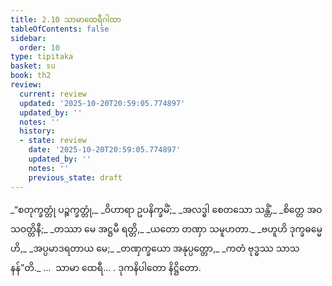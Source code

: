 ```yaml
---
title: 2.10 သာမာထေရီဂါထာ
tableOfContents: false
sidebar:
  order: 10
type: tipitaka
basket: su
book: th2
review:
  current: review
  updated: '2025-10-20T20:59:05.774897'
  updated_by: ''
  notes: ''
  history:
  - state: review
    date: '2025-10-20T20:59:05.774897'
    updated_by: ''
    notes: ''
    previous_state: draft
---
```



<DynamicBreadcrumb />


<ReviewStatus review={frontmatter.review} showDetails={true} />

<HypothesisAnnotation frontmatter={frontmatter} />

<Division number="37" book="th2" e="ch" v="19" p="383">

<Paragraph number="66" type="verses" book="th2">
_“စတုက္ခတ္တုံ ပဉ္စက္ခတ္တုံ,_  
_ဝိဟာရာ ဥပနိက္ခမိံ;_  
_အလဒ္ဓါ စေတသော သန္တိံ,_  
_စိတ္တေ အဝသဝတ္တိနီ;_  
_တဿာ မေ အဋ္ဌမီ ရတ္တိ,_  
_ယတော တဏှာ သမူဟတာ._  

</Paragraph>

</Division>
<Division number="38" book="th2" e="ch" v="19" p="383">

<Paragraph number="67" type="verses" book="th2">
_ဗဟူဟိ ဒုက္ခဓမ္မေဟိ,_  
_အပ္ပမာဒရတာယ မေ;_  
_တဏှက္ခယော အနုပ္ပတ္တော,_  
_ကတံ ဗုဒ္ဓဿ သာသနန်”တိ._  


</Paragraph>
</Division>

<Paragraph number="68" type="center" book="th2">
…  သာမာ ထေရီ… .



</Paragraph>

<Paragraph number="69" type="center" book="th2">
ဒုကနိပါတော နိဋ္ဌိတော.
</Paragraph>